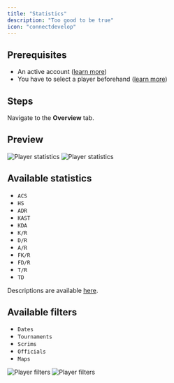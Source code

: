```yaml
---
title: "Statistics"
description: "Too good to be true"
icon: "connectdevelop"
---
```


## Prerequisites

- An active account ([learn more](/get-started/setup))
- You have to select a player beforehand ([learn more](/core/player/root))

## Steps

Navigate to the **Overview** tab.

## Preview

<Frame>
    <img
        className="block dark:hidden"
        src="./images/statistics/component.png"
        alt="Player statistics"
    />
    <img
        className="hidden dark:block"
        src="./images/statistics/component.png"
        alt="Player statistics"
    />
</Frame>

## Available statistics

- `ACS`
- `HS`
- `ADR`
- `KAST`
- `KDA`
- `K/R`
- `D/R`
- `A/R`
- `FK/R`
- `FD/R`
- `T/R`
- `TD`

Descriptions are available [here](/core/statistics-meaning).

## Available filters

- `Dates`
- `Tournaments`
- `Scrims`
- `Officials`
- `Maps`

<Frame>
    <img
        className="block dark:hidden"
        src="./images/statistics/filters.png"
        alt="Player filters"
    />
    <img
        className="hidden dark:block"
        src="./images/statistics/filters.png"
        alt="Player filters"
    />
</Frame>
